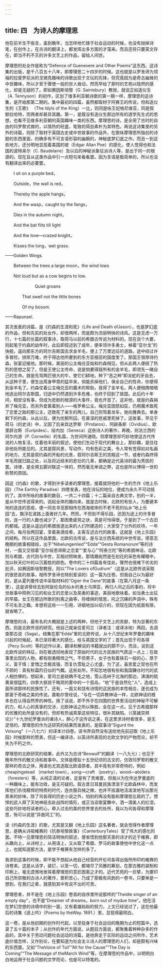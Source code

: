 ```yaml
---
---
---
```

title: 四　为诗人的摩理思
---



他在前半生不俟言，虽到晚年，当怎样地忙碌于社会运动的时候，也没有抛掉诗笔，在创作上，在古诗的翻译上，都发挥出多方面的才藻来。而且还将只要英文存在，即当不朽不灭的许多文艺上的作品，留给人间世。

摩理思的处女作是称为“Defence of Guenevere and Other Poems”这东西。这诗集的出版，是千八百五十八年，即摩理思二十四岁的时候。这也就是以罗舍谛为领袖的拉斐罗前派的戈锡克趣味的诗歌出现于文坛的先锋，但究竟因为是奇古幽耸的中世趣味，所以才至于骤使一般的世人耸动，然而早给了那时的艺苑以隐然的感化，却是无疑的了。即如赛因斯培黎（G. Saintsbury）教授，就说正如迭仪生（A. Tennyson）的初作，区划了维多利亚朝诗歌的第一期一样，摩理思的这诗集，是开始那第二期的。集中最初的四篇，虽然都取材于阿赛王的传说，但和迭仪生的《王歌》 （The Idyls of the King）一比，则同是咏王妃格尼维亚，同是叙额拉哈特，而两者却甚异其趣。第一，是既没有迭仪生那边所有的道学先生式的思想，也看不见维多利亚朝的英国趣味一类的东西。摩理思的诗，是全用了古时的自由的玛罗黎式做的，以情热的旺盛，笔致的简劲素朴为其特色。再说这诗集里的另外的诗篇，则除了取材于英国古史或中世故事的作品外，在歌咏摩理思所独创的诗题的东西里面，的确多有不可言语形容的幽婉的，神秘底梦幻底之作。而且一到这些地方，还分明地显现着美国的坡（Edgar Allan Poe）的感化，使人觉得也和法国的波特来尔（C. Baudelaire）及以后的神秘派象征派诗人等，是出于同一的根源的。现在且从这类作品中引一点短句来看看罢。因为言语是极简单的，所以也没有翻译出来的必要罢。

　　I sit on a purple bed，

　　Outside，the wall is red，

　　Thereby the apple hangs，

　　And the wasp，caught by the fangs，

　　Dies in the autumn night，

　　And the bat flits till light

　　And the love—crazed knight，

　　Kisses the long，wet grass.

——Golden Wings.

　　Between the trees a large moon，the wind lows

　　Not loud but as a cow begins to low.

　　　　　　　Quiet groans

　　　　That swell not the little bones

　　　　Of my bosom.

——Rapunsel.

其次发表的诗篇，是《约森的生涯和死》（Life and Death ofJason），也是梦幻底的作品，但和先前的处女作，却很两样，而是颇为流丽明快的诗风。这是无虑一万行，十七篇的长篇的叙事诗，取荷马以前的希腊古传说为材料的。现在说个大要，则起笔于约森的幼年时，此后即叙述到了成年，便率领许多勇士，棹着“亚尔戈”的快舰，遥向那东方的珂尔吉斯国去求金羊毛，便上了万里远征的道路。途中经过许多冒险，排除万难，终于得达他所要到的东方亚细亚的国度里了。那国王很厚待约森，张宴迎接他。那时候，美丽的公主梅兑亚始和约森相见，但从此两人便结了热烈的思想之契了。但是王使公主传命，说是倘要得我所有的金羊毛，即须先一赌自己的生命。就是先驾两匹很大的牛，使它们耕地，种下“恶之种”即龙蛇的牙齿去，从这种子里，便生出周身甲胄的猛卒来，倘能杀掉他们，保全自己的性命，你便得到金羊毛了。约森仗着公主梅兑亚的魔术的帮助，竟得了金羊毛，两人便相携暗暗地逃出珂尔吉斯国，归途中仍然遇到许多危难，也终于回到了故国。此后约十年间，相安没有事，但成为悲剧的根源的大事件，竟也开首了。这非他，就是约森捐弃了梅兑亚，而另外爱慕着别人——格罗希公主。梅兑亚因怒如狂，仍用魔术致死了恋爱之敌的那公主，还致死了亲生的两儿，自己则驾着龙车，驰向雅典去。单身剩下的约森，从此以后，便为忧郁所囚，在甚深的悲戚里死掉了。这故事，早见于荷马（的史诗）中，又因了后来宾达罗斯（Pindaros）、阿辟条斯（Ovidius）、欧里辟台斯（Euripides）、绥内加（Seneca）这些诗人的著作，再晚，则法兰西的珂尔内游（P. Corneille）的名篇，为世间所通晓。但摩理思却巧妙地使这古代传说的人物复活，仗着他丰丽的叙述，使他们生动于现代的舞台上，那妙趣，是往往非他处所能见的。尤其是叙风景，写动作，均有色彩之美，令人常有觉得如对名画的地方。尤其是叙约森的开船的光景，叙珂尔吉斯王的宫殿这一节，或者约森终得羊毛而就归路之处，以及将近结末的悲壮的几章，都确是近代英诗的最为秀拔的罢。诗律，是全用五脚对联这一体的，然而毫无单调之弊，这也是所以博得一世的称赞的原因。

因这《约森》的歌，才得到许多读者的摩理思，接着就将他的一生的杰作《地上乐园》（The Earthly Paradise）四卷发表，他在诗坛的地位，便成为永久不可动摇的了。其中所咏的故事的数目，一共二十四篇；十二篇采自古典文学，别的一半，是从中世传说得来的。说起全体的趣向来，就是古时候，北欧的有些人，为要避本地的迭连的恶疫，便一同去寻觅那相传在西海彼岸的不老不死的仙乡“地上乐园”去，飘浮在波路上面者好几年。然而，不但到不得乐园，还因为途上的许多冒险，连一行的人数也减少了，那困惫疲劳之状，真是可怜得很，于是到了一个古旧的都城。这是从遥远的希腊放逐出来的人们所建造的；大家受了分外的欢待，一年之间，每月张两回宴，享着美酒佳肴，主客互述古代的故事，这就是《地上乐园》的结构。所以在这作品里面，北欧的古传说，是与法兰西系统的中世传说，德意志晚期的故事相错综，出于“Nibelungenlied”“Edda”“Gesta Romanorum”等的诗材，一面又交错着“亚尔绥思谛斯之恋爱”“爱与心”“阿泰兰陀”等的希腊神话，北欧则与希腊，古代则与中世，互相对照映发，那情趣宛然是在初花的采色有耀眼中，加以秋天红叶的以沉着胜的颜色。卷中的二十四篇各有佳处，骤然也很难下优劣的批评，如赛因斯培黎教授，则以“The Lovers ofGudrum”（这是从北欧传说采取的很悲哀的故事，相传罗舍谛也特别爱读的）这一篇为压卷。但我自己以为最好的，是从夏列曼传说中采取材料的“Ogier the Dane”的故事（在第八月这一条里），这是讲曾经去到阿跋伦岛的仙乡的勇士乌琪亚，再归人间之后的事的，将中世故事中照例习见的和女王的恋爱以及英勇的事迹，美丽地歌咏着。如当勇士出征的早晨。女王在那边所歌的别离之曲等，将缠绵的情思，托之沉痛的声调中，殊有不可名言之趣。本想将这些一一引用，详细地加以绍介的，但现在因为纸面有限，就省略了。

摩理思的诗，最有名的大概就是上述的两种，但他于文艺上的贡献，特为显著的东西，则是北欧传说的研究。他自己就亲往爱司兰（译者注：或译冰地）两回，去调查那古说（Saga）。结集在那“Edda”里的北欧传说，从十八世纪末年罗曼的趣味兴起的时候起，本已渐将著大的感化，给与英国文学的了；首先出现于司各得（Pecy Scott）等的述作以来，翻译和解说的书籍就出的颇不少。而且，说到这北欧传说的特征，则在极透彻地表现了原始时代的北方民族的气质这一点上；在故事里出现的人物，都有刚勇精悍之气，不但男子，女子也有着铁石一般的心，厚于义，富于情；爱憎之念极其强，而复仇雪耻之心尤盛，为了这，虽恩爱之契也在所不顾的：真有秋霜烈日似的气概。这些处所，不知怎地很有些和我国鎌仓时代的武人相仿佛的。想起来，爱司兰是硗确不毛之地，雪山高峙于北海的那边，沸涌的硫黄泉很猛烈，四季大抵锁于晦冥的雾中的一个孤岛，“地”于是自然化“人”，造成上面所讲那样的民族性了。还有，一面又和饶有诗情的这民族的本性相合，遂也成为那富于奇峭之美的传说。嘉勒尔曾经说，“与在一切异教神话一样，北欧神话的根本也在认得自然界的神性。换了话说，即不外乎在四围的世界里活动的神秘不可解的力，和人心的真挚的交涉，北欧神话之所以殊胜，全在这一点。见于古希腊那样的优雅的处所是没有的，但却有热诚真挚这些特征，很补其缺陷。（《英雄崇拜论》）”十九世纪罗曼派的诸诗人，醉心于这传说之美，在这里求诗材者很多，是无足怪的。摩理思的作为这研究的结果而发表的，是叙事诗“Sigurd the Volsung”（一八七六）的译本计四卷。读书界自然没有送给他先前迎取《地上乐园》时候那样的赞美，但这一编译诗，以英诗所表现的北欧文学的产物而论，却不失为不朽之作。

摩理思的北欧研究的结果，此外又为古诗“Beowulf”的翻译（一八九七）；也见于晚年所作的散文诗和故事中。文体是模拟十五世纪顷的古文的，仿效玛罗黎的散文那样的奇古之体，用语也尤其选取北欧语原者。其中竟有非常奇特的，例如cheapingstead （market town），song—craft （poetry），wood—abiders （foresters）等，从纯正语的论者，定是有了责难罢，但我以为在传达罗曼底的一种趣味上，能有功效，是无可疑的。叙古昔日耳曼民族漂浪于北欧森林中，而发挥他们杀伐精悍的特质的时代，连衣服兵械之微，也并不挂漏地活泼泼地写出那光景来的妙味，除了司各得的历史小说之外，怕别的再没有能和摩理思比肩的了。慓悍的武人拜了天地神祇去赴战阵的情形，或正当讴歌宴舞中，洒一滴美人的红泪，这些巧妙地将读者的心，牵入过去的美的世界里去的处所，我以为司各得和摩理思，殆可以说是“异曲同工”的。

读《约森的生涯》的歌，尤其是又翻《地上乐园》这名著者，就会觉得作者摩理思，是确从诗祖榷赛的《抗泰培黎故事》（CanterburyTales）受了伟大的感化的罢。不特一见摩理思的简洁明快的叙述，便省悟到他那天禀的诗才的近于榷赛，即从趣向上，从诗材上，从用语上，又从取了希腊、罗马的故事使他中世化这一点上，也就知道那方法，是学于榷赛有怎样的多了。

我讲到这事的时候，即不能不想起从他自己经营的开伦司各得出版所所印的榷赛的诗卷来。这是从活字，装钉，以至一切，都竭尽了风雅的筹划，在那古雅的装制和印刷上，毫无遗憾地发挥着摩理思的意匠图案之才的。近代艺苑的一巨擘，为要印自己所崇敬的古诗人的著作，累积苦心，乃成了那极有风韵的一卷书，只要单是一想到，在我们之辈，就感到其中有说不出的可贵。

摩理思者，并不是在《地上乐园》卷首的自序里所说那样的“Theidle singer of an empty day”，也不是“Dreamer of dreams，born out of mydue time”。他在活在梦幻空想的诗境中的别一面，又有着雄赳赳的努力，上文已经说过了，这在他最后的诗集《途上吟》（Poems by theWay. 1891.）里，显现得最明白。

这一卷，是从他初期的创作时代起，以至投身于社会运动的晚期为止的短篇中，选录了五十篇的本子；从创作的年代方面说，从题目方面说，都聚集着种种杂多的作品的，其中关于劳动问题社会运动的诗篇，是他奔走于实际的运动之间所作，艺术底价值怎样，又作别论，在要知道为社会主义诗人的摩理思的人们，却是颇有兴味的东西罢。又如“TheVoice of Toil”“All for the Cause”“The Day is Coming”“The Message of theMarch Wind”等，在摩理思的作品中，以明明白白地运用于社会问题的文字而论，也是可以特笔的。